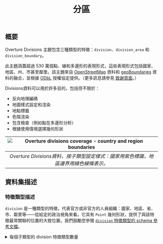 ﻿---
title: 分區
---


## 概要

Overture Divisions 主題包含三種類型的特徵：`division`、`division_area` 和 `division_boundary`。

此主題涵蓋超過 530 萬個點、線和多邊形的表現形式，這些表現形式包括國家、地區、州、市甚至鄰里。該主題來自 [OpenStreetMap](https://www.openstreetmap.org/) 資料和 [geoBoundaries](https://www.geoboundaries.org/) 資料的融合，並根據 [ODbL](https://opendatacommons.org/licenses/odbl/) 授權協定提供。（更多訊息請參見 [致謝頁面](https://docs.overturemaps.org/attribution/)。）

Divisions資料可以用於許多目的，包括但不限於：
- 反向地理編碼
- 地圖樣式設定和渲染
- 地點標籤
- 色階渲染
- 包含檢查（例如點在多邊形分析）
- 根據使用情境選擇幾何形狀

| ![Overture divisions coverage - country and region boundaries](/img/divisions/divisions-admin0-admin1-coverage.png) | 
|:--:| 
| *Overture Divisions資料，按子類型設定樣式：國家用紫色標識，地區邊界用綠色線條表示。* | 

## 資料集描述

### 特徵類型描述 

`division` 是一種類型的特徵，代表官方或非官方的人員組織：國家、地區、省、市、鄰里等——從給定的政治視角來看。它具有 `Point` 幾何形狀，提供了與該特徵最常關聯的位置的大致位置。我們鼓勵您參閱 [`division` 特徵類型的 schema 參考文檔](/schema/reference/divisions/division)。

<details>
	<summary>每個子類型的 division 特徵類型數量</summary>

```
┌──────────────┬──────────────┐
│ count_star() │   subtype    │
│    int64     │   varchar    │
├──────────────┼──────────────┤
│      3215202 │ locality     │
│       771100 │ neighborhood │
│       196451 │ microhood    │
│        36974 │ county       │
│        18469 │ localadmin   │
│         3866 │ region       │
│          272 │ country      │
└──────────────┴──────────────┘
```
`division_area` 是一種類型的特徵，用於捕捉屬於 `division` 特徵的土地面積或土地和領海（海洋）的形狀。它具有 `Polygon` 或 `MultiPolygon` 幾何形狀。我們建議您參閱 [`division_area` 特徵類型的 schema 參考文檔](/schema/reference/divisions/division_area)。

<details>
	<summary>每個子類型的 division_area 特徵類型數量</summary>

```
┌──────────────┬──────────────┐
│ count_star() │   subtype    │
│    int64     │   varchar    │
├──────────────┼──────────────┤
│       540557 │ locality     │
│       385886 │ neighborhood │
│        36973 │ county       │
│        18470 │ localadmin   │
│         3866 │ region       │
│          272 │ country      │
└──────────────┴──────────────┘
```
</details>

`division_boundary` 是一種類型的特徵，表示兩個 `division` 特徵之間的共享邊界。它具有 `LineString` 幾何形狀。`division_boundary` 的幾何形狀要麼完全是非海洋的，要麼完全是海洋的。海洋邊界是非海洋邊界進入水域的延伸。請參閱 [`division_boundary` 特徵類型的 schema 參考文檔](/schema/reference/divisions/division_boundary)。

<details>
	<summary>每個子類型的 division_boundary 特徵類型數量</summary>

```
┌──────────────┬─────────┐
│ count_star() │ subtype │
│    int64     │ varchar │
├──────────────┼─────────┤
│        64107 │ county  │
│         7116 │ region  │
│          373 │ country │
└──────────────┴─────────┘
```
</details>

:::warning

`division_boundary`特徵類型在 2024 年 7 月的版本中引入。它取代了 `boundary` 特徵類型。

:::

### Subtype descriptions 

子類型可以表示每個特徵的行政級別，從 `country` 到 `microhood`。子類型還可以代表國家內的地點層級，並為 Divisions 提供標準化的地點定義。以下是 Divisions 主題中所有子類型的列表及其描述：

<details>
	<summary>divisions 主題中的所有子類型</summary>

| 子類型          | 描述                                                                                   | 範例                       |
| --------------- | -------------------------------------------------------------------------------------- | -------------------------- |
| **country**     | 最大的獨立主權單位。                                                                   | United States              |
| **dependency**  | 不完全是國家的子區域，但在國防、護照管控、社會津貼等方面依賴母國的地點。                 | 波多黎各自由邦 Puerto Rico                |
| **macroregion** | 多個地區的集合。這些主要存在於歐洲。                                                   | Scotland; Île-de-France    |
| **region**      | 州、省、地區。大多數國家中最大的子國家行政單位，除非它們有dependencies/macroregions。            | Alaska; Alberta            |
| **macrocounty** | 多個縣的集合。這些主要也存在於歐洲。                                               | Inverness                  |
| **county**      | 縣，大多數國家中最大的地方行政單位，除非它們有更大的縣級。                                 | Kings County, NY           |
| **localadmin**  | 在世界某些地區提供的一級政府，包含沒有自身權力的地區或人口稠密地區。通常但不僅限於歐洲。| Paris                      |
| **locality**    | 可能有或可能沒有自身行政權力的人口聚居地。(如果屬於地方管理區，則沒有。)               | Taipei                     |
| **borough**     | 地方性政府單位，低於 locality 類型。                                                         | Brooklyn, Queens, etc.     |
| **macrohood**   | 包含更小的鄰里類型分區的區域。                                                     | BoCoCa (Boerum Hill, Cobble Hill, and Carroll Gardens) |
| **neighborhood**| 一個社區。大多數社區都屬於此類型，除非有足夠細微的劃分以區分 macrohood 和/或 microhood。     | Cobble Hill                |
| **microhood**   | 包含在社區類型分區內的小型社區。                                                       | Gätjensort in Hamburg      |
</details>

### 資料欄位

截至2024年7月版本，Divisions GeoParquet 檔案中共有25個欄位。每個欄位都是資料中的一個屬性。

<details>
	<summary>Divisions GeoParquet 檔案中的所有欄位清單</summary>

| 屬性名稱              | 類型      | 描述                                                                                 |
|-----------------------|-----------|--------------------------------------------------------------------------------------|
| **id**                | 字串      | 特徵 ID。如果特徵代表的是 GERS 的一部分，則這可能是與 Global Entity Reference System (GERS) 相關的 ID。 |
| **geometry**          | blob      | 實體幾何的 WKB 表示——一個 Point、Polygon、MultiPolygon 或 LineString。              |
| **bbox**              | 陣列      | 實體幾何的 bounding box ，以浮點數表示，格式為 `xmin, xmax, ymin, ymax`。                     |
| **version**           | 整數      | 特徵的版本號，在每次 Overture 更新中，特徵的幾何或屬性改變時會增加。              |
| **update_time**       | 字串      | 特徵最後更新的時間戳記。                                                                 |
| **sources**           | 陣列      | 特徵屬性的來源資訊陣列，每個條目是一個來源對象，列出屬性的 JSON 指標表示法以及該特定值來源的資料集。 |
| **subtype**           | 字串      | 從有限的、分層的、排序的類別列表中選擇的分區類別（例如，country、region、locality 等），類似於 Who's on First*註1 的地點類型。 |
| **wikidata**          | 字串      | 如果有，則為 wikidata ID，見於 https://www.wikidata.org/。                          |
| **population**        | 整數      | 分區的人口數量。                                                                     |
| **names**             | 陣列      | 實體的主要名稱，以及一組可選的名稱翻譯。名稱翻譯以鍵值對形式表示，其中鍵為 ISO 語言代碼，值為翻譯後的名稱。 |
| **class**             | 字串      | 表示實體是 `maritime` 還是 `land` 特徵的值。                                          |
| **division_ids**      | 列表      | 共享此分區邊界的兩個區域 ID 的列表。                                                   |
| **is_disputed**       | 布林值    | 是否有實體爭議此分區邊界的指標。如果有實體爭議此邊界的訊息應包含在 perspectives 屬性中。如果邊界不清楚且這是“最佳猜測”，此屬性也應為真。這樣即使它為真且沒有 perspectives，也會給地圖創作者理由不完全信任邊界，但在沒有其他選擇的情況下使用它。 |
| **perspectives**      | 陣列      | 從哪些政治觀點來看此分區邊界被認為是準確的表示。如果此屬性缺失，則表示這個邊界在任何政治觀點下都不被認為存在爭議。因此，只有一個邊界特徵代表整個現實世界實體。如果此屬性存在，則意味著邊界代表的是同一現實世界實體的幾種替代觀點之一。 |
| **local_type**        | 字串      | 子類型屬性的本地名稱，可選地本地化。此屬性使用標準的 Overture 名稱結構進行本地化。       |
| **country**           | 字串      | 此分區代表或屬於的國家或國家類似實體的 ISO 3166-1 alpha-2 國家代碼。如果此分區代表的實體有國家代碼，則 country 屬性包含該代碼。如果沒有，country 屬性包含從 parent_division_id 鏈到根的第一個分區的國家代碼。 |
| **region**            | 字串      | 此分區代表或屬於的分區類似實體的 ISO 3166-2 主要子分區代碼。如果此分區代表的實體有主要子分區代碼，則 region 屬性包含該代碼。如果沒有，region 屬性包含從 parent_division_id 鏈到根的第一個分區的主要子分區代碼。 |
| **hierarchies**       | 陣列      | 此分區參與的層級結構。                                                                 |
| **parent_division_id** | 字串    | 此分區的父區域ID。不允許用於頂級分區（國家），對於所有其他分區是必需的。默認的父分區是從默認政治觀點看見的父分區（如果有），否則選擇某種程度上隨意。可以使用 hierarchies 屬性來檢查父分區的完整列表。 |
| **norms**             | 列表      | 收集有關分區內的地方規範和規則的訊息，這些訊息對映射和地圖相關的用例通常很有用。如果分區缺少 norms 屬性或 norms 屬性的所需子屬性，但至少有一個祖先分區具有 norms 屬性和所需的子屬性，則可以假定從最近的祖先分區獲得值。 |
| **capital_division_ids** | 陣列  | 此分區的首都區域ID。如果存在，此屬性將指向首都城市、縣城等的區域ID。                   |
| **division_id**       | 字串      | 此區域所屬的區域ID。                                                                 |
| **filename**          | 字串      | 被查詢的 S3 檔案名稱。                                                               |
| **theme**             | 字串      | 查詢的 Overture 主題名稱。                                                           |
| **type**              | 字串      | 查詢的 Overture 特徵類型名稱。                                                       |
註1：美國著名喜劇，內容是兩人在談論一支棒球隊的成員，由於棒球隊成員的名字很特別，兩人的對話可以同時被解釋為問句和答句，使得談話的雙方發生諸多誤會。在這裡這個術語用來描述一種層級化的分類系統，其中「placetype」指的是地理或行政區域的類型。這種系統按照層級結構進行分類，從較大的區域（如國家）到較小的區域（如街區），幫助清晰地描述和區分不同的地區。
</details>

## Data access and retrieval 

Overture's six data themes, including divisions, are freely available on both Amazon S3 and Microsoft Azure Blob Storage at these locations:

| Provider | Location |
| -------- | -------- |
| Amazon S3 | `s3://overturemaps-us-west-2/release/` |
| Azure Blob Storage | `https://overturemapswestus2.blob.core.windows.net/release/` |

Overture distributes its datasets as [GeoParquet](https://geoparquet.org/), a column-oriented spatial data format that is a backwards-compatible extension of [Apache Parquet](https://parquet.apache.org/). Parquet (and GeoParquet) is optimized for "cloud-native" queries, which means you can use many developer-friendly tools to efficiently fetch column "chunks" of cloud-hosted data. We encourage users who are new to GeoParquet to consult [this guide](https://guide.cloudnativegeo.org/geoparquet/).

[The Getting Data section of this documentation](https://docs.overturemaps.org/getting-data/) offers instructions for using several tools to access Overture data, including DuckDB and Overture's Python command-line tool. See examples below for divisions.

<Tabs>

<TabItem value="Python Command-line Tool" label="Python Command-line Tool" default>
You can find Overture's official Python command-line tool [here](https://github.com/OvertureMaps/overturemaps-py).

This tool helps to download Overture data within a region of interest and converts it to a few different file formats. In this example, a bounding box is passed to obtain all divisions data around Boston, MA:

```
overturemaps download --bbox=-71.068,42.353,-71.058,42.363 -f geojson --type=divisions -o boston.geojson
```

Right now there is only one option to the overturemaps utility: download. It will download Overture Maps data with an optional bounding box into the specified file format. When specifying a bounding box, only the minimum data is transferred. The result is streamed out and can handle arbitrarily large bounding boxes.

Command-line options:

- **--bbox** (optional): west, south, east, north longitude and latitude coordinates. When omitted the entire dataset for the specified type will be downloaded
- **-f** (required: one of "geojson", "geojsonseq", "geoparquet"): output format
- **--output/-o** (optional): Location of output file. When omitted output will be written to stdout.
- **--type/-t** (required): The Overture map data type to be downloaded. Examples of types are building for building footprints, place for POI places data, etc. Run overturemaps download --help for the complete list of allowed types

This downloads data directly from Overture's S3 bucket without interacting with any other servers. By including bounding box extents on each row in the Overture distribution, the underlying Parquet readers use the Parquet summary statistics to download the minimum amount of data necessary to extract data from the desired region.
</TabItem>

<TabItem value="DuckDB" label="DuckDB" default>
First, follow the [setup guide for DuckDB](/getting-data/duckdb/).
<QueryBuilder query={ToParquet}></QueryBuilder>
Note: Running this query will result in a ~6.4GB file.
</TabItem>

</Tabs>

## Data usage guidelines 

We recommend querying and downloading only the Overture data you need.
If you have a particular geographic area of interest, there are several options for using a simple bounding box to extract divisions data.

<Tabs>

<TabItem value="Overture Maps Explorer" label="Overture Maps Explorer" default>
To quickly view and download modest amounts of data, you can use the [Overture Maps Explorer website](https://explore.overturemaps.org/#15.07/41.89731/12.47626).

To download data: Pan to the area you are interested in, turn off the other layers, then click `Download Visible`.

This will download the area visible on your screen.

| ![Exploring divsions data in NYC](/img/divisions/divisions-us.gif) | 
|:--:| 
| *Exploring divisions data in NYC using [Overture's Explore tool](https://explore.overturemaps.org/#10.35/40.802/-73.9407).* |
</TabItem>

<TabItem value="Python Command-line Tool" label="Python Command-line Tool" default>
First, follow the [setup guide for the Python Command-line Tool](/getting-data/overturemaps-py/).

You can alter the `bbox` value to download a particular area.

```
overturemaps download --bbox=-71.068,42.353,-71.058,42.363 -f geojson --type=divisions -o boston.geojson
``` 
</TabItem>

<TabItem value="DuckDB" label="DuckDB" default>
First, follow the [setup guide for DuckDB](/getting-data/duckdb/).

DuckDB allows you to pass a bounding box in your query to select features in a specified geogrpahic area.

This example returns results for the country boundary between the US and Mexico:
<QueryBuilder query={BorderUSMX}></QueryBuilder>
</TabItem>

</Tabs>

## Data manipulation and analysis

Using these queries, you can get counts for each feature type in divisions.

<Tabs>

<TabItem value="total counts" label="total counts" default>
<QueryBuilder query={CountsPerType}></QueryBuilder>
</TabItem>

<TabItem value="division counts" label="division counts" default>
<QueryBuilder query={DivCounts}></QueryBuilder>
</TabItem>

<TabItem value="division_area counts" label="division_area counts" default>
<QueryBuilder query={DivAreaCounts}></QueryBuilder>
</TabItem>

<TabItem value="division_boundary counts" label="division_boundary counts" default>
<QueryBuilder query={BoundaryCounts}></QueryBuilder>
</TabItem>

</Tabs>

<Tabs>

<TabItem value="query using an Overture ID" label="query using an Overture ID" default>
<QueryBuilder query={SpecificFeature}></QueryBuilder>
</TabItem>

<TabItem value="query using an OSM ID" label="query using an OSM ID" default>
<QueryBuilder query={OSMLookUp}></QueryBuilder>
</TabItem>

</Tabs>

#### Exporting locality and neighborhood divisions to a local shapefile

This query will return a subset of fields and the geometry for each locality and neighborhood division entity in Denmark.

<details>
	<summary>Query</summary>
<QueryBuilder query={DenmarkLocalityNeighborhood}></QueryBuilder>
</details>

#### Exporting places data within Philadelphia to a local Parquet file

This query will return Places theme data for any place within the locality of Philadelphia

<details>
	<summary>Query</summary>
<QueryBuilder query={PhillyPlaces}></QueryBuilder>
</details>

## Revision history 
### Version info 

You can find the most recent release notes [here](https://docs.overturemaps.org/release/latest/).

## Support

### Feedback 

You can find a list of Overture repositories [here](https://github.com/orgs/OvertureMaps/repositories).

Discussions are generally reserved for broader conversations around the divisions project as a whole (supporting a new workflow, adding a dataset, null attributes).

Issues are generally reserved for more specific concerns with specific entities in the dataset (geometry validation, missing entities, duplicate entities) or country-specific concerns.

### Discussions 

You can start and add to discussions in each of the public Overture repositories. Some examples:

- **General Overture Discussions**: https://github.com/orgs/OvertureMaps/discussions
- **Data Discussions**: https://github.com/OvertureMaps/data/discussions
- **Schema Discussions**: https://github.com/OvertureMaps/schema/discussions

Discussions around Overture's divisions data should be filed in the Data repository.

### Issues 

You can start and add to issues in each of the public Overture repositories, too. Some examples:

- **Data Issues**: https://github.com/OvertureMaps/data/issues
- **Schema Issues**: https://github.com/OvertureMaps/schema/issues
- **Tiles issues**: https://github.com/OvertureMaps/overture-tiles/issues

Issues around Overture's divisions data should be filed in the data repository.